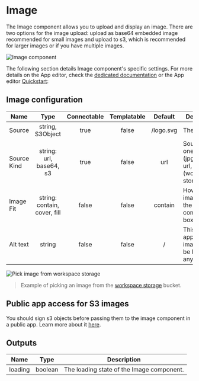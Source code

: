 
# Image

The Image component allows you to upload and display an image. There are two options for the image upload: upload as base64 embedded image recommended for small images and upload to s3, which is recommended for larger images or if you have multiple images.

![Image component](../../assets/apps/4_app_component_library/image_api.png.webp "Image component")

The following section details Image component's specific settings. For more details on the App editor, check the [dedicated documentation](../0_app_editor/index.mdx) or the App editor [Quickstart](../../getting_started/7_apps_quickstart/index.mdx):

<div className="grid grid-cols-2 gap-6 mb-4">
	<DocCard
		color="orange"
		title="App editor Documentation"
		description="The app editor is a low-code builder to create custom User Interfaces with a mix of drag-and-drop and code."
		href="/docs/apps/app_editor"
	/>
	<DocCard
		color="orange"
		title="Apps quickstart"
		description="Learn how to build your first app in a matter of minutes."
		href="/docs/getting_started/apps_quickstart"
	/>
</div>

## Image configuration

| Name      |             Type             | Connectable | Templatable |  Default  | Description                                                        |
| --------- | :--------------------------: | :---------: | :---------: | :-------: | ------------------------------------------------------------------ |
| Source    |            string, S3Object          |    true     |    false    | /logo.svg | The image.                                                         |
| Source Kind   | string: url, base64, s3  |    true     |    false    | url       | Source kind, one of bas64 (jpg,png,svg), url, or s3 url (workspace storage) |
| Image Fit | string: contain, cover, fill |    false    |    false    |  contain  | How the image will fit the component box.                          |
| Alt text  |            string            |    false    |    false    |     /     | This text will appear if the image can't be loaded for any reason. |

![Pick image from workspace storage](../../assets/apps/4_app_component_library/pick_from_workspace_storage.png "Pick image from workspace storage")

> Example of picking an image from the [workspace storage](../../core_concepts/38_object_storage_in_windmill/index.mdx#workspace-object-storage) bucket.

## Public app access for S3 images

You should sign s3 objects before passing them to the image component in a public app.
Learn more about it [here](../../core_concepts/38_object_storage_in_windmill/index.mdx#s3-object-signing-for-image-access-in-public-apps).

## Outputs

| Name    |  Type   | Description                               |
| ------- | :-----: | ----------------------------------------- |
| loading | boolean | The loading state of the Image component. |
